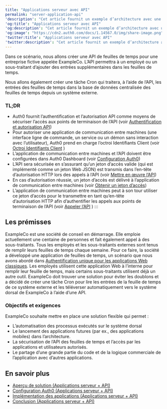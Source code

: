 ---
title: "Applications serveur avec API"
permalink: "server-application-api"
'description': "Cet article fournit un exemple d’architecture avec une communication de serveur à serveur et des appels sécurisés à une API (serveur de ressources) au nom de l’application."
'og:title': "Applications serveur avec API"
'og:description': "Cet article fournit un exemple d’architecture avec une communication de serveur à serveur et des appels sécurisés à une API (serveur de ressources) au nom de l’application."
'og:image': "https://cdn2.auth0.com/docs/1.14567.0/img/share-image.png"
'twitter:title': "Applications serveur avec API"
'twitter:description': "Cet article fournit un exemple d’architecture avec une communication de serveur à serveur et des appels sécurisés à une API (serveur de ressources) au nom de l’application."
---

Dans ce scénario, nous allons créer une API de feuilles de temps pour une entreprise fictive appelée ExampleCo. L’API permettra à un employé ou un sous-traitant d’ajouter des entrées supplémentaires dans les feuilles de temps.

Nous allons également créer une tâche Cron qui traitera, à l’aide de l’API, les entrées des feuilles de temps dans la base de données centralisée des feuilles de temps depuis un système externe.

### TL;DR

* Auth0 fournit l’authentification et l’autorisation API comme moyens de sécuriser l’accès aux points de terminaison de l’API (voir [Authentification et autorisation API](/docs/fr-ca/get-started/architecture-scenarios/server-application-api/part-1#api-authentication-and-authorization))
* Pour autoriser une application de communication entre machines (une interface ligne de commande, un service ou un démon sans interaction avec l’utilisateur), Auth0 prend en charge l’octroi Identifiants Client (voir [Octroi Identifiants Client](/docs/fr-ca/get-started/architecture-scenarios/server-application-api/part-1#client-credentials-grant) )
* L’application de communication entre machines et l’API doivent être configurées dans Auth0 Dashboard (voir [Configuration Auth0](/docs/fr-ca/get-started/architecture-scenarios/server-application-api/part-2))
* L’API sera sécurisée en s’assurant qu’un jeton d’accès valide (qui est implémenté comme un jeton Web JSON) est transmis dans l’en-tête d’autorisation HTTP lors des appels à l’API (voir [Mettre en œuvre l’API](/docs/fr-ca/architecture-scenarios/serveur-api/partie-3))
* En cas d’autorisation réussie, un jeton d’accès est délivré à l’application de communication entre machines (voir [Obtenir un jeton d’accès](/docs/fr-ca/architecture-scenarios/server-api/part-3#get-an-access-token))
* L’application de communication entre machines peut à son tour utiliser ce jeton d’accès pour le transmettre en tant qu’en-tête d’autorisation HTTP afin d’authentifier les appels aux points de terminaison de l’API (voir [Appeler l’API](/docs/fr-ca/architecture-scenarios/server-api/part-3#invoke-the-api) ) :::

## Les prémisses

ExampleCo est une société de conseil en démarrage. Elle emploie actuellement une centaine de personnes et fait également appel à des sous-traitants. Tous les employés et les sous-traitants externes sont tenus de remplir leurs feuilles de temps chaque semaine. Pour ce faire, la société a développé une application de feuilles de temps, un scénario que nous avons abordé dans [Authentification unique pour les applications Web classiques](/docs/fr-ca/get-started/architecture-scenarios/sso-for-regular-web-apps). Les employés utilisent cette application Web à l’interne pour remplir leur feuille de temps, mais certains sous-traitants utilisent déjà un autre outil. ExampleCo doit trouver une solution pour éviter les doublons et a décidé de créer une tâche Cron pour lire les entrées de la feuille de temps de ce système externe et les téléverser automatiquement vers le système dorsal de ExampleCo à l’aide d’une API.

### Objectifs et exigences

ExampleCo souhaite mettre en place une solution flexible qui permet :

* L’automatisation des processus exécutés sur le système dorsal
* Le lancement des applications futures (par ex., des applications mobiles) dans l’architecture.
* La sécurisation de l’API des feuilles de temps et l’accès par les applications et utilisateurs autorisés.
* Le partage d’une grande partie du code et de la logique commerciale de l’application avec d’autres applications.

## En savoir plus

* [Aperçu de solution (Applications serveur + API)](/docs/fr-ca/get-started/architecture-scenarios/server-application-api/part-1)
* [Configuration Auth0 (Applications serveur + API)](/docs/fr-ca/get-started/architecture-scenarios/server-application-api/part-2)
* [Implémentation des applications (Applications serveur + API)](/docs/fr-ca/get-started/architecture-scenarios/server-application-api/part-3)
* [Conclusion (Applications serveur + API)](/docs/fr-ca/get-started/architecture-scenarios/server-application-api/part-4)